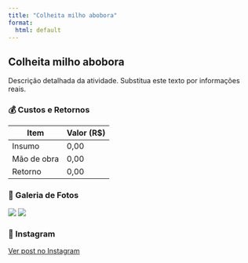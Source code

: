 ```yaml
---
title: "Colheita milho abobora"
format:
  html: default
---
```


## Colheita milho abobora

Descrição detalhada da atividade. Substitua este texto por informações reais.

### 💰 Custos e Retornos

| Item        | Valor (R$)  |
|-------------|-------------|
| Insumo      | 0,00        |
| Mão de obra | 0,00        |
| Retorno     | 0,00        |

### 📸 Galeria de Fotos

![](docs/images/colheita_milho_abobora/imagem1.jpg)
![](docs/images/colheita_milho_abobora/imagem2.jpg)

### 📲 Instagram

[Ver post no Instagram](#)
